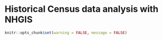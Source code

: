 # Historical Census data analysis with NHGIS

```r
knitr::opts_chunk$set(warning = FALSE, message = FALSE)
```
